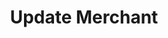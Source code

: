 ---
title: 'Update Merchant'
description: 'Update specific fields of an existing merchant.'
openapi: '/openapi.json PATCH /partners/merchants/{merchant_id}/'
--- 
